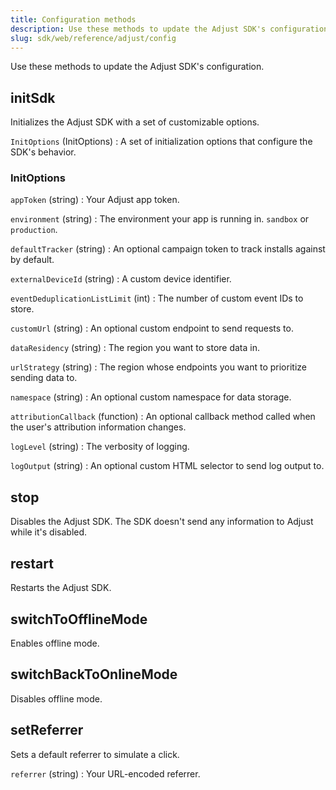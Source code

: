 ```yaml
---
title: Configuration methods
description: Use these methods to update the Adjust SDK's configuration.
slug: sdk/web/reference/adjust/config
---
```


Use these methods to update the Adjust SDK's configuration.

<Function>

## initSdk

Initializes the Adjust SDK with a set of customizable options.

<slot slot="signature">


<InitSdkSig />

</slot>

<slot slot="snippet">


<InitSdk />

</slot>

<slot slot="parameters">

`InitOptions` (InitOptions)
: A set of initialization options that configure the SDK's behavior.

<Accordion>

### InitOptions

`appToken` (string)
: Your Adjust app token.

`environment` (string)
: The environment your app is running in. `sandbox` or `production`.

`defaultTracker` (string)
: An optional campaign token to track installs against by default.

`externalDeviceId` (string)
: A custom device identifier.

`eventDeduplicationListLimit` (int)
: The number of custom event IDs to store.

`customUrl` (string)
: An optional custom endpoint to send requests to.

`dataResidency` (string)
: The region you want to store data in.

`urlStrategy` (string)
: The region whose endpoints you want to prioritize sending data to.

`namespace` (string)
: An optional custom namespace for data storage.

`attributionCallback` (function)
: An optional callback method called when the user's attribution information changes.

`logLevel` (string)
: The verbosity of logging.

`logOutput` (string)
: An optional custom HTML selector to send log output to.

</Accordion>

</slot>

</Function>


<Function>

## stop

Disables the Adjust SDK. The SDK doesn't send any information to Adjust while it's disabled.

<slot slot="signature">


<StopSig />

</slot>

<slot slot="snippet">


<Stop />

</slot>

</Function>

<Function>

## restart

Restarts the Adjust SDK.

<slot slot="signature">


<RestartSig />

</slot>

<slot slot="snippet">


<Restart />

</slot>

</Function>

<Function>

## switchToOfflineMode

Enables offline mode.

<slot slot="signature">


<SwitchToOfflineModeSig />

</slot>

<slot slot="snippet">


<SwitchToOfflineMode />

</slot>

</Function>

<Function>

## switchBackToOnlineMode

Disables offline mode.

<slot slot="signature">


<SwitchBackToOnlineModeSig />

</slot>

<slot slot="snippet">


<SwitchBackToOnlineMode />

</slot>

</Function>

<Function>

## setReferrer

Sets a default referrer to simulate a click.

<slot slot="signature">


<SetReferrerSig />

</slot>

<slot slot="snippet">


<SetReferrer />

</slot>

<slot slot="parameters">

`referrer` (string)
: Your URL-encoded referrer.

</slot>

</Function>
